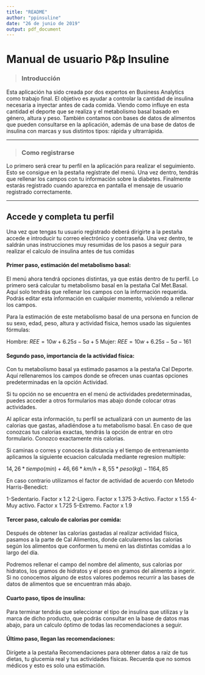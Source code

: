---
title: "README"
author: "ppinsuline"
date: "26 de junio de 2019"
output: pdf_document
---

# Manual de usuario P&p Insuline

> ### Introducción

Esta aplicación ha sido creada por dos expertos en Business
Analytics como trabajo final.
El objetivo es ayudar a controlar la cantidad de insulina
necesaria a inyectar antes de cada comida. Viendo
como influye en esta cantidad el deporte que se realiza y
el metabolismo basal basado en género, altura y peso.
También contamos con bases de datos de alimentos que
pueden consultarse en la aplicación, además de una
base de datos de insulina con marcas y sus distintos
tipos: rápida y ultrarrápida.

***

> ### Como registrarse

Lo primero será crear tu perfil en la aplicación para realizar
el seguimiento. Esto se consigue en la pestaña regístrate
del menú.
Una vez dentro, tendrás que rellenar los campos con tu
información sobre la diabetes.
Finalmente estarás registrado cuando aparezca en pantalla
el mensaje de usuario registrado correctamente.

***

## Accede y completa tu perfil

Una vez que tengas tu usuario
registrado deberá dirigirte
a la pestaña accede e
introducir tu correo electrónico
y contraseña.
Una vez dentro, te saldrán
unas instrucciones muy resumidas
de los pasos a
seguir para realizar el calculo
de insulina antes de tus
comidas

#### Primer paso, estimación del metabolismo basal:

El menú ahora tendrá opciones
distintas, ya que estás dentro de
tu perfil.
Lo primero será calcular tu metabolismo
basal en la pestaña Cal
Met.Basal.
Aquí solo tendrás que rellenar los
campos con la información requerida.
Podrás editar esta información
en cualquier momento, volviendo
a rellenar los campos.

Para la estimación de este metabolismo 
basal de una persona en funcion de su 
sexo, edad, peso, altura y actividad fisica,
hemos usado las siguientes fórmulas:

Hombre: $REE = 10 w + 6.25 s -5 a + 5$
Mujer: $REE = 10 w + 6.25 s - 5 a - 161$

#### Segundo paso, importancia de la actividad física:

Con tu metabolismo basal ya estimado pasamos a la
pestaña Cal Deporte.
Aquí rellenaremos los campos donde se ofrecen unas
cuantas opciones predeterminadas en la opción Actividad.

Si tu opción no se encuentra en el menú de actividades
predeterminadas, puedes acceder a otros formularios
mas abajo donde colocar otras actividades.

Al aplicar esta información, tu perfil se actualizará con un
aumento de las calorias que gastas, añadiéndose a tu
metabolismo basal. En caso de que conozcas tus
calorias exactas, tendrás la opción de entrar en otro formulario.
Conozco exactamente mis calorias.

Si caminas o corres y conoces la distancia y el tiempo de 
entrenamiento aplicamos la siguiente ecuacion calculada 
mediante regresion multiple:

$14,26 * tiempo(min) + 46,66 * km/h + 8,55 * peso(kg) - 1164,85$

En caso contrario utilizamos el factor de actividad de acuerdo con Metodo Harris-Benedict:

  1-Sedentario. Factor x 1.2 
  2-Ligero. Factor x 1.375
  3-Activo. Factor x 1.55
  4-Muy activo. Factor x 1.725
  5-Extremo. Factor x 1.9

#### Tercer paso, calculo de calorias por comida:

Después de obtener las calorias gastadas al realizar actividad
física, pasamos a la parte de Cal Alimentos,
donde calcularemos las calorías según los alimentos que
conformen tu menú en las distintas comidas a lo largo
del día.

Podremos rellenar el campo del nombre del alimento,
sus calorias por hidratos, los gramos de hidratos y el
peso en gramos del alimento a ingerir. Si no conocemos
alguno de estos valores podemos recurrir a las bases de
datos de alimentos que se encuentran más abajo.

#### Cuarto paso, tipos de insulina:

Para terminar tendrás que seleccionar el tipo de insulina
que utilizas y la marca de dicho producto, que podrás
consultar en la base de datos mas abajo, para un calculo
óptimo de todas las recomendaciones a seguir.

#### Último paso, llegan las recomendaciones:

Dirígete a la pestaña Recomendaciones para obtener
datos a raiz de tus dietas, tu glucemia real y tus actividades
físicas. Recuerda que no somos médicos y esto es solo una estimación.




